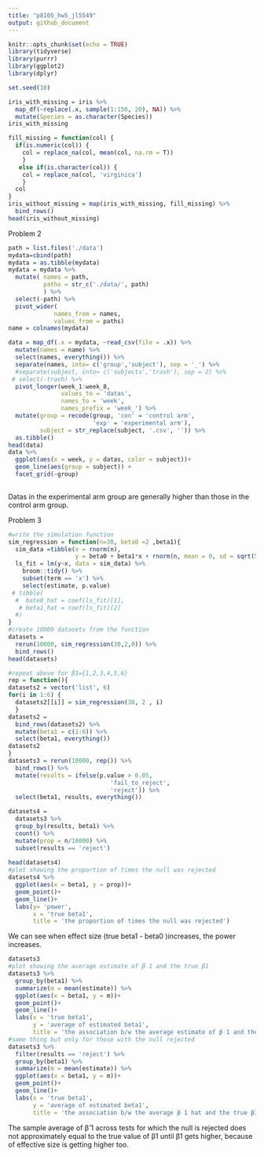 ```yaml
---
title: "p8105_hw5_jl5549"
output: github_document
---
```


```r
knitr::opts_chunk$set(echo = TRUE)
library(tidyverse)
library(purrr)
library(ggplot2)
library(dplyr)
```

```r
set.seed(10)

iris_with_missing = iris %>% 
  map_df(~replace(.x, sample(1:150, 20), NA)) %>%
  mutate(Species = as.character(Species))
iris_with_missing
```

```r
fill_missing = function(col) {
  if(is.numeric(col)) {
    col = replace_na(col, mean(col, na.rm = T))
    }
   else if(is.character(col)) {
    col = replace_na(col, 'virginica')
    }
  col
}
iris_without_missing = map(iris_with_missing, fill_missing) %>% 
  bind_rows()
head(iris_without_missing)
```

Problem 2
```r

path = list.files('./data')
mydata=cbind(path)
mydata = as.tibble(mydata)
mydata = mydata %>% 
  mutate( names = path,
          paths = str_c('./data/', path)
          ) %>% 
  select(-path) %>% 
  pivot_wider(
             names_from = names,
             values_from = paths)
name = colnames(mydata)
```

```r
data = map_df(.x = mydata, ~read_csv(file = .x)) %>% 
  mutate(names = name) %>% 
  select(names, everything()) %>% 
  separate(names, into= c('group','subject'), sep = '_') %>% 
  #separate(subject, into= c('subjects','trash'), sep = 2) %>%  
 # select(-trash) %>% 
  pivot_longer(week_1:week_8,
               values_to = 'datas',
               names_to = 'week',
               names_prefix = 'week_') %>% 
  mutate(group = recode(group, 'con' = 'control arm',
                        'exp' = 'experimental arm'),
         subject = str_replace(subject, '.csv', '')) %>% 
  as.tibble()
head(data)
data %>% 
  ggplot(aes(x = week, y = datas, color = subject))+
  geom_line(aes(group = subject)) +
  facet_grid(~group)
  
```

Datas in the experimental arm group are generally higher than those in the control arm group.

Problem 3
```r
#write the simulation function
sim_regression = function(n=30, beta0 =2 ,beta1){
  sim_data =tibble(x = rnorm(n),
                   y = beta0 + beta1*x + rnorm(n, mean = 0, sd = sqrt(50)))
  ls_fit = lm(y~x, data = sim_data) %>% 
    broom::tidy() %>% 
    subset(term == 'x') %>% 
    select(estimate, p.value) 
 # tibble(
  #  bate0_hat = coef(ls_fit)[1],
   # beta1_hat = coef(ls_fit)[2]
  #)
}
#create 10000 datasets from the function
datasets = 
  rerun(10000, sim_regression(30,2,0)) %>% 
  bind_rows() 
head(datasets)

```

```r
#repeat above for β1={1,2,3,4,5,6}
rep = function(){
datasets2 = vector('list', 6)
for(i in 1:6) {
  datasets2[[i]] = sim_regression(30, 2 , i)
  }  
datasets2 =
  bind_rows(datasets2) %>% 
  mutate(beta1 = c(1:6)) %>% 
  select(beta1, everything())
datasets2
}
datasets3 = rerun(10000, rep()) %>% 
  bind_rows() %>% 
  mutate(results = ifelse(p.value > 0.05, 
                             'fail_to_reject',
                             'reject')) %>% 
  select(beta1, results, everything()) 

datasets4 = 
  datasets3 %>% 
  group_by(results, beta1) %>% 
  count() %>% 
  mutate(prop = n/10000) %>% 
  subset(results == 'reject')
  
head(datasets4)
#plot showing the proportion of times the null was rejected
datasets4 %>% 
  ggplot(aes(x = beta1, y = prop))+
  geom_point()+
  geom_line()+
  labs(y= 'power',
       x = 'true beta1',
       title = 'the proportion of times the null was rejected')
```
We can see when effect size (true beta1 - beta0 )increases, the power increases. 
```r
datasets3
#plot showing the average estimate of β 1 and the true β1
datasets3 %>% 
  group_by(beta1) %>% 
  summarize(m = mean(estimate)) %>% 
  ggplot(aes(x = beta1, y = m))+
  geom_point()+
  geom_line()+
  labs(x = 'true beta1',
       y = 'average of estimated beta1',
       title = 'the association b/w the average estimate of β 1 and the true β1')
#same thing but only for those with the null rejected
datasets3 %>% 
  filter(results == 'reject') %>% 
  group_by(beta1) %>% 
  summarize(m = mean(estimate)) %>% 
  ggplot(aes(x = beta1, y = m))+
  geom_point()+
  geom_line()+
  labs(x = 'true beta1',
       y = 'average of estimated beta1',
       title = 'the association b/w the average β 1 hat and the true β1 for those with the null rejected ')
```

The sample average of β̂ 1 across tests for which the null is rejected does not approximately equal to the true value of β1 until β1 gets higher, because of effective size is getting higher too.